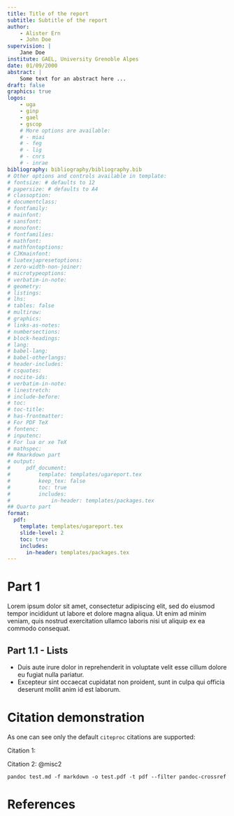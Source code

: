 ```yaml
---
title: Title of the report
subtitle: Subtitle of the report
author:
    - Alister Ern
    - John Doe
supervision: |
    Jane Doe
institute: GAEL, University Grenoble Alpes
date: 01/09/2000
abstract: |
    Some text for an abstract here ...
draft: false
graphics: true
logos:
    - uga
    - ginp
    - gael
    - gscop
    # More options are available:
    # - miai
    # - feg
    # - lig
    # - cnrs
    # - inrae
bibliography: bibliography/bibliography.bib
# Other options and controls available in template:
# fontsize: # defaults to 12
# papersize: # defaults to A4
# classoption: 
# documentclass:
# fontfamily: 
# mainfont:
# sansfont:
# monofont:
# fontfamilies:
# mathfont:
# mathfontoptions:
# CJKmainfont:
# luatexjapresetoptions:
# zero-width-non-joiner:
# microtypeoptions:
# verbatim-in-note:
# geometry:
# listings:
# lhs:
# tables: false
# multirow:
# graphics:
# links-as-notes:
# numbersections:
# block-headings:
# lang:
# babel-lang:
# babel-otherlangs:
# header-includes:
# csquotes:
# nocite-ids:
# verbatim-in-note:
# linestretch:
# include-before:
# toc:
# toc-title:
# has-frontmatter:
# For PDF TeX
# fontenc:
# inputenc:
# For lua or xe TeX
# mathspec:
## Rmarkdown part
# output:
#     pdf_document:
#         template: templates/ugareport.tex
#         keep_tex: false
#         toc: true
#         includes:
#             in-header: templates/packages.tex
## Quarto part
format:
  pdf:
    template: templates/ugareport.tex
    slide-level: 2
    toc: true
    includes:
      in-header: templates/packages.tex
---
```




# Part 1

Lorem ipsum dolor sit amet, consectetur adipiscing elit, sed do eiusmod tempor incididunt ut labore et dolore magna aliqua. 
Ut enim ad minim veniam, quis nostrud exercitation ullamco laboris nisi ut aliquip ex ea commodo consequat. 

## Part 1.1 - Lists

* Duis aute irure dolor in reprehenderit in voluptate velit esse cillum dolore eu fugiat nulla pariatur. 
* Excepteur sint occaecat cupidatat non proident, sunt in culpa qui officia deserunt mollit anim id est laborum.



# Citation demonstration

As one can see only the default `citeproc` citations are supported: 

Citation 1: \cite{misc1}

Citation 2: @misc2

```
pandoc test.md -f markdown -o test.pdf -t pdf --filter pandoc-crossref
```



# References